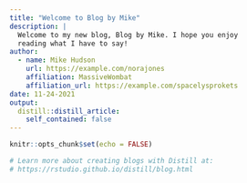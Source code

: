 ```yaml
---
title: "Welcome to Blog by Mike"
description: |
  Welcome to my new blog, Blog by Mike. I hope you enjoy 
  reading what I have to say!
author:
  - name: Mike Hudson 
    url: https://example.com/norajones
    affiliation: MassiveWombat
    affiliation_url: https://example.com/spacelysprokets
date: 11-24-2021
output:
  distill::distill_article:
    self_contained: false
---
```


```r
knitr::opts_chunk$set(echo = FALSE)

# Learn more about creating blogs with Distill at:
# https://rstudio.github.io/distill/blog.html

```




